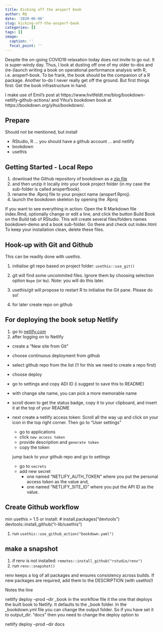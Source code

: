 ```yaml
---
title: Kicking off the ansperf book
author: RQ
date: '2020-06-06'
slug: kicking-off-the-ansperf-book
categories: []
tags: []
image:
  caption: ''
  focal_point: ''
---
```


Despite the on-going COVID19 relaxation today does not invite to go out. It is  super-windy day.
Thus, I look at dusting off one of my older to-dos and (re-)launch writing a book on operational performance analysis with R, i.e. ansperf-book.
To be frank, the book should be the companion of a R package. Another to-do I never really get off the ground. But first things first: Get the book infrastructure in hand.

I make use of Emil's post at https://www.hvitfeldt.me/blog/bookdown-netlify-github-actions/ and Yihui's bookdown book at https://bookdown.org/yihui/bookdown/.

## Prepare 

Should not be mentioned, but install

* RStudio, R ... you should have a github account ... and netlify
* bookdown
* usethis

## Getting Started - Local Repo

1. download the Github repository of bookdown as a [zip file](https://github.com/rstudio/bookdown-demo/archive/master.zip)
1. and then unzip it locally into your book project folder (in my case the sub-folder is called ansperfbook).
1. rename the .Rproj file to your project name (ansperf.Rproj).
1. launch the bookdown skeleton by opening the .Rproj 

If you want to see everything in action: Open the R Markdown file index.Rmd, optionally change or edit a line, and click the button Build Book on the Build tab of RStudio.
This will create several files/folders names bookdown-demo and a book sub-folder.
Go there and check out index.html
To keep your installation clean, delete these files.

## Hook-up with Git and Github

This can be readily done with usethis.

1. initialise git repo based on project folder: `usethis::use_git()`
1. git will find some uncommited files. Ignore them by choosing selection option `Nope` (or `No`). Note: you will do this later.
1. usethis/git will propose to restart R to initialise the Git pane. Please do so!

1. for later create repo on github

## For deploying the book setup Netlify

1. go to [netlify.com](https://netlify.com)
1. after logging on to Netlify
  + create a “New site from Git”
  + choose continuous deployment from github
  + select github repo from the list (!! for this we need to create a repo first)
  + choose deploy
  + go to settings and copy ADI ID (i suggest to save this to README)
  + with change site name, you can pick a more memorable name
  + scroll down to get the status badge, copy it to your clipboard, and insert it at the top of your README
  
  + next create a netlify access token: Scroll all the way up and click on your icon in the top right corner. Then go to “User settings”
    + go to applications
    + click `new access token`
    + provide description and `generate token`
    + copy the token
    
    jump back to your github repo and go to settings
    + go to `secrets`
    + add new secret
      + one named “NETLIFY_AUTH_TOKEN” where you put the personal access token as the value and,
      + one named “NETLIFY_SITE_ID” where you put the API ID as the value.
      
## Create Github workflow

min usethis > 1.5 or install: # install.packages("devtools")
devtools::install_github("r-lib/usethis")

1. run `usethis::use_github_action("bookdown.yaml")`

## make a snapshot

1. if renv is not installed: `remotes::install_github("rstudio/renv")`
1. run `renv::snapshot()`

renv keeps a log of all packages and ensures consistency across builds.
If new packages are required, add them to the DESCRIPTION (with usethis!)

Notes
the line

netlify deploy --prod --dir _book
in the workflow file it the one that deploys the built book to Netlify. It defaults to the _book folder. In the _bookdown.yml file you can change the output folder. So if you have set it to output_dir: "docs" then you need to change the deploy option to

netlify deploy --prod --dir docs


